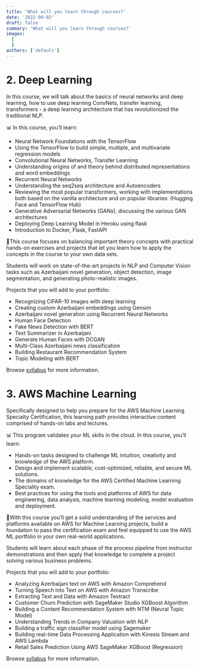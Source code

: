 ```yaml
---
title: 'What will you learn through courses?'
date: '2022-09-02'
draft: false
summary: 'What will you learn through courses?'
images:
  [
  ]
authors: ['default']
---
```




# 2. Deep Learning

In this course, we will talk about the basics of neural networks and deep learning, how to use deep learning ConvNets, transfer learning, transformers -  a deep learning architecture that has revolutionized the traditional NLP. 

📊 In this course, you’ll learn:

* Neural Network Foundations with the TensorFlow
* Using the TensorFlow to build simple, multiple, and multivariate regression models
* Convolutional Neural Networks, Transfer Learning
* Understanding origins of and theory behind distributed representations and word embeddings
* Recurrent Neural Networks
* Understanding the seq2seq architecture and Autoencoders
* Reviewing the most popular transformers, working with implementations both based on the vanilla architecture and on popular libraries: (Hugging Face and TensorFlow Hub)
* Generative Adversarial Networks (GANs), discussing the various GAN architectures
* Deploying Deep Learning Model in Heroku using flask 
* Introduction to Docker, Flask, FastAPI

📍This course focuses on balancing important theory concepts with practical hands-on exercises and projects that let you learn how to apply the concepts in the course to your own data sets.

Students will work on state-of-the-art projects in NLP and Computer Vision tasks such as   Azerbaijani novel generation, object detection, image segmentation, and generating photo-realistic images.

Projects that you will add to your portfolio:

* Recognizing CIFAR-10 images with deep learning
* Creating custom Azerbaijani embeddings using Gensim
* Azerbaijani novel generation using Recurrent Neural Networks
* Human Face Detection
* Fake News Detection with BERT
* Text Summarizer in Azerbaijani
* Generate Human Faces with DCGAN
* Multi-Class Azerbaijani news classification
* Building Restaurant Recommendation System
* Topic Modeling with BERT



Browse [syllabus](https://www.nijatzeynalov.com/courses/go) for more information. 


# 3. AWS Machine Learning

Specifically designed to help you prepare for the AWS Machine Learning  Specialty Certification, this learning path provides interactive content comprised of hands-on labs and lectures. 

📊 This program validates your ML skills in the cloud. In this course, you’ll learn:

* Hands-on tasks designed to challenge ML intuition, creativity and knowledge of the AWS platform.
* Design and implement scalable, cost-optimized, reliable, and secure ML solutions.
* The domains of knowledge for the AWS Certified Machine Learning Speciality exam.
* Best practices for using the tools and platforms of AWS for data engineering, data analysis, machine learning modeling, model evaluation and deployment.

📍With this course you’ll get a solid understanding of the services and platforms available on AWS for Machine Learning projects, build a foundation to pass the certification exam and feel equipped to use the AWS ML portfolio in your own real-world applications.

Students will learn about each phase of the process pipeline from instructor demonstrations and then apply that knowledge to complete a project solving various business problems. 

Projects that you will add to your portfolio:

* Analyzing Azerbaijani text on AWS with Amazon Comprehend
* Turning Speech into Text on AWS with Amazon Transcribe
* Extracting Text and Data with Amazon Textract
* Customer Churn Prediction with SageMaker Studio XGBoost Algorithm
* Building a Content Recommendation System with NTM (Neural Topic Model)
* Understanding Trends in Company Valuation with NLP
* Building a traffic sign classifier model using Sagemaker
* Building real-time Data Processing Application with Kinesis Stream and AWS Lambda
* Retail Sales Prediction Using AWS SageMaker XGBoost (Regression)



Browse [syllabus](https://www.nijatzeynalov.com/courses/aws) for more information. 
